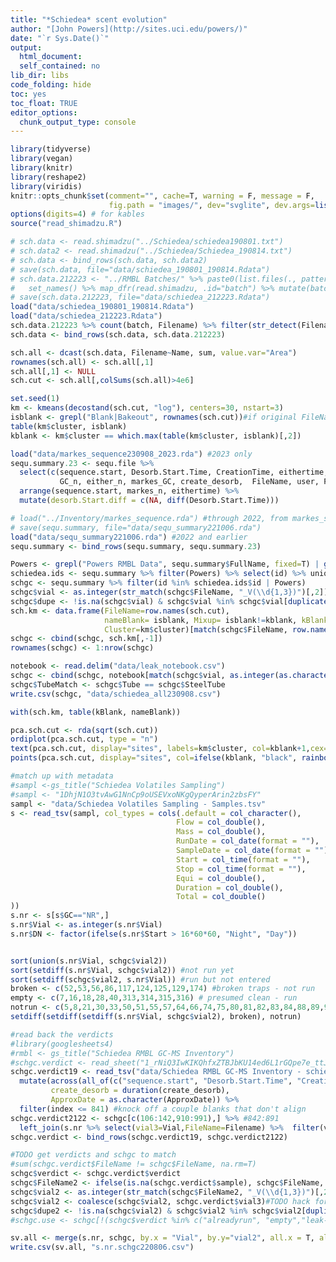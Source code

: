 ```yaml
---
title: "*Schiedea* scent evolution"
author: "[John Powers](http://sites.uci.edu/powers/)"
date: "`r Sys.Date()`"
output:
  html_document:
  self_contained: no
lib_dir: libs
code_folding: hide
toc: yes
toc_float: TRUE
editor_options: 
  chunk_output_type: console
---
```

  
<style type="text/css">
.main-container { max-width: 1000px; margin-left: 0; margin-right: auto; }
img{ max-width:200%; height: auto; }
td, th { padding : 6px }
</style>
  
```r
library(tidyverse)
library(vegan)
library(knitr)
library(reshape2)
library(viridis)
knitr::opts_chunk$set(comment="", cache=T, warning = F, message = F, 
                      fig.path = "images/", dev="svglite", dev.args=list(fix_text_size=FALSE), fig.height=8, fig.width=8)
options(digits=4) # for kables
source("read_shimadzu.R")
```

```r
# sch.data <- read.shimadzu("../Schiedea/schiedea190801.txt")
# sch.data2 <- read.shimadzu("../Schiedea/Schiedea_190814.txt")
# sch.data <- bind_rows(sch.data, sch.data2)
# save(sch.data, file="data/schiedea_190801_190814.Rdata")
# sch.data.212223 <- "../RMBL Batches/" %>% paste0(list.files(., pattern="txt")) %>%
#   set_names() %>% map_dfr(read.shimadzu, .id="batch") %>% mutate(batch = str_remove(batch, "../RMBL Batches/"))
# save(sch.data.212223, file="data/schiedea_212223.Rdata")
load("data/schiedea_190801_190814.Rdata")
load("data/schiedea_212223.Rdata")
sch.data.212223 %>% count(batch, Filename) %>% filter(str_detect(Filename, "SCH"))
sch.data <- bind_rows(sch.data, sch.data.212223)

sch.all <- dcast(sch.data, Filename~Name, sum, value.var="Area")
rownames(sch.all) <- sch.all[,1]
sch.all[,1] <- NULL
sch.cut <- sch.all[,colSums(sch.all)>4e6]
```


```r
set.seed(1)
km <- kmeans(decostand(sch.cut, "log"), centers=30, nstart=3)
isblank <- grepl("Blank|Bakeout", rownames(sch.cut))#if original FileName says blank
table(km$cluster, isblank)
kblank <- km$cluster == which.max(table(km$cluster, isblank)[,2])

load("data/markes_sequence230908_2023.rda") #2023 only
sequ.summary.23 <- sequ.file %>% 
  select(c(sequence.start, Desorb.Start.Time, CreationTime, eithertime, status, Tube, markes_n,
           GC_n, either_n, markes_GC, create_desorb,  FileName, user, FullName, id, fuzzy_n)) %>% #columns needed for annotating verdicts
  arrange(sequence.start, markes_n, eithertime) %>%
  mutate(desorb.Start.diff = c(NA, diff(Desorb.Start.Time)))

# load("../Inventory/markes_sequence.rda") #through 2022, from markes_sequence.R
# save(sequ.summary, file="data/sequ_summary221006.rda")
load("data/sequ_summary221006.rda") #2022 and earlier
sequ.summary <- bind_rows(sequ.summary, sequ.summary.23)

Powers <- grepl("Powers RMBL Data", sequ.summary$FullName, fixed=T) | grepl("SCH_", sequ.summary$FileName, fixed=T)
schiedea.ids <- sequ.summary %>% filter(Powers) %>% select(id) %>% unique %>% na.omit
schgc <- sequ.summary %>% filter(id %in% schiedea.ids$id | Powers)
schgc$vial <- as.integer(str_match(schgc$FileName, "_V(\\d{1,3})")[,2])
schgc$dupe <- !is.na(schgc$vial) & schgc$vial %in% schgc$vial[duplicated(schgc$vial)]
sch.km <- data.frame(FileName=row.names(sch.cut), 
                     nameBlank= isblank, Mixup= isblank!=kblank, kBlank=kblank,
                     Cluster=km$cluster)[match(schgc$FileName, row.names(sch.cut)),]
schgc <- cbind(schgc, sch.km[,-1])
rownames(schgc) <- 1:nrow(schgc)

notebook <- read.delim("data/leak_notebook.csv")
schgc <- cbind(schgc, notebook[match(schgc$vial, as.integer(as.character(notebook$Vial)), incomparables=NA),-4])
schgc$TubeMatch <- schgc$Tube == schgc$SteelTube
write.csv(schgc, "data/schiedea_all230908.csv")

with(sch.km, table(kBlank, nameBlank))
```

```r
pca.sch.cut <- rda(sqrt(sch.cut))
ordiplot(pca.sch.cut, type = "n")
text(pca.sch.cut, display="sites", labels=km$cluster, col=kblank+1,cex=0.5 )
points(pca.sch.cut, display="sites", col=ifelse(kblank, "black", rainbow(k)[km$cluster]), pch=as.integer(isblank)+1)
```

```r
#match up with metadata
#sampl <-gs_title("Schiedea Volatiles Sampling")
#sampl <- "1DhjN1O3tvAwG1NnCp9oUSEVxoNKgQyperArin2zbsFY"
sampl <- "data/Schiedea Volatiles Sampling - Samples.tsv"
s <- read_tsv(sampl, col_types = cols(.default = col_character(),
                                     Flow = col_double(),
                                     Mass = col_double(),
                                     RunDate = col_date(format = ""),
                                     SampleDate = col_date(format = ""),
                                     Start = col_time(format = ""),
                                     Stop = col_time(format = ""),
                                     Equi = col_double(),
                                     Duration = col_double(),
                                     Total = col_double()
))
s.nr <- s[s$GC=="NR",]
s.nr$Vial <- as.integer(s.nr$Vial)
s.nr$DN <- factor(ifelse(s.nr$Start > 16*60*60, "Night", "Day"))


sort(union(s.nr$Vial, schgc$vial2))
sort(setdiff(s.nr$Vial, schgc$vial2)) #not run yet
sort(setdiff(schgc$vial2, s.nr$Vial)) #run but not entered  
broken <- c(52,53,56,86,117,124,125,129,174) #broken traps - not run
empty <- c(7,16,18,28,40,313,314,315,316) # presumed clean - run
notrun <- c(5,8,21,30,33,50,51,55,57,64,66,74,75,80,81,82,83,84,88,89,91,95,100,102,103,104,107,108,109,11,12,22,23,24,25,26,58,59,60,61,62,63,58,92,94,96,97,98,9, 90, 79, 87, 72, 99)
setdiff(setdiff(setdiff(s.nr$Vial, schgc$vial2), broken), notrun)

#read back the verdicts
#library(googlesheets4)
#rmbl <- gs_title("Schiedea RMBL GC-MS Inventory")
#schgc.verdict <- read_sheet("1_rNiQ3IwKIKQhfxZTBJbKU14ed6L1rGQpe7e_ttJl6Y", na="NA", guess_max=2000)
schgc.verdict19 <- read_tsv("data/Schiedea RMBL GC-MS Inventory - schiedea_all.tsv") %>% 
  mutate(across(all_of(c("sequence.start", "Desorb.Start.Time", "CreationTime", "eithertime")), ymd_hms),
         create_desorb = duration(create_desorb),
         ApproxDate = as.character(ApproxDate)) %>% 
  filter(index <= 841) #knock off a couple blanks that don't align
schgc.verdict2122 <- schgc[c(106:142,910:991),] %>% #842:891
  left_join(s.nr %>% select(vial3=Vial,FileName=Filename) %>%  filter(vial3 >=700))  #TODO hack to paste in the new samples
schgc.verdict <- bind_rows(schgc.verdict19, schgc.verdict2122)

#TODO get verdicts and schgc to match
#sum(schgc.verdict$FileName != schgc$FileName, na.rm=T)
schgc$verdict <- schgc.verdict$verdict
schgc$FileName2 <- ifelse(is.na(schgc.verdict$sample), schgc$FileName, schgc.verdict$sample)
schgc$vial2 <- as.integer(str_match(schgc$FileName2, "_V(\\d{1,3})")[,2])
schgc$vial2 <- coalesce(schgc$vial2, schgc.verdict$vial3)#TODO hack for new samples
schgc$dupe2 <- !is.na(schgc$vial2) & schgc$vial2 %in% schgc$vial2[duplicated(schgc$vial2)]
#schgc.use <- schgc[!(schgc$verdict %in% c("alreadyrun", "empty","leak-blank", "notmine", "notrun", "skip-blank", "skip-notrun")),]

sv.all <- merge(s.nr, schgc, by.x = "Vial", by.y="vial2", all.x = T, all.y = T)
write.csv(sv.all, "s.nr.schgc220806.csv")
```

